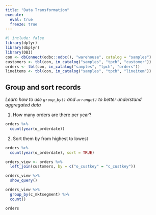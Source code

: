 ```yaml
---
title: "Data Transformation"
execute: 
  eval: true
  freeze: true
---
```



```r
#| include: false
library(dplyr)
library(dbplyr)
library(DBI)
con <- dbConnect(odbc::odbc(), "warehouse", catalog = "samples")
customers <- tbl(con, in_catalog("samples", "tpch", "customer"))
orders <- tbl(con, in_catalog("samples", "tpch", "orders"))
lineitems <- tbl(con, in_catalog("samples", "tpch", "lineitem"))
```

## Group and sort records
*Learn how to use `group_by()` and `arrange()` to better understand aggregated data*

1. How many orders are there per year?
```r
orders %>% 
  count(year(o_orderdate))
```

2. Sort them by from highest to lowest 
```r
orders %>% 
  count(year(o_orderdate), sort = TRUE)
```


```r
orders_view <- orders %>% 
  left_join(customers, by = c("o_custkey" = "c_custkey"))
```

```r
orders_view %>% 
  show_query()
```
```r
orders_view %>% 
  group_by(c_mktsegment) %>% 
  count()
```
```r
orders
```


